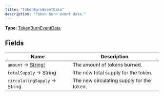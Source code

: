 ```yaml
---
title: "TokenBurnEventData"
description: "Token burn event data."
---
```


**Type:** [TokenBurnEventData](/api-reference/types/tokenburneventdata)

## Fields

| Name | Description |
|------|-------------|
| `amount` → [String!](/api-reference/types/string) | The amount of tokens burned. |
| `totalSupply` → String | The new total supply for the token. |
| `circulatingSupply` → String | The new circulating supply for the token. |

